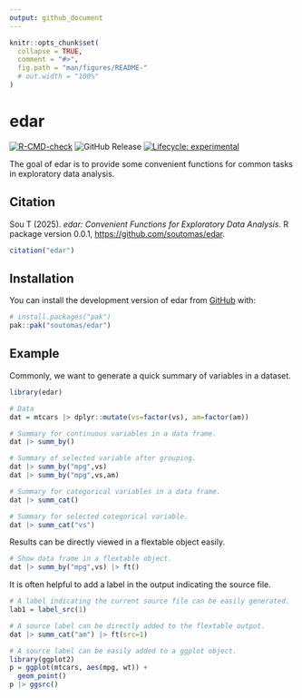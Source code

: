 ```yaml
---
output: github_document
---
```


<!-- README.md is generated from README.Rmd. Please edit that file -->

```r
knitr::opts_chunk$set(
  collapse = TRUE,
  comment = "#>",
  fig.path = "man/figures/README-"
  # out.width = "100%"
)
```

# edar

<!-- badges: start -->
[![R-CMD-check](https://github.com/soutomas/edar/actions/workflows/R-CMD-check.yaml/badge.svg)](https://github.com/soutomas/edar/actions/workflows/R-CMD-check.yaml)
![GitHub Release](https://img.shields.io/github/v/release/soutomas/edar)
[![Lifecycle: experimental](https://img.shields.io/badge/lifecycle-experimental-orange.svg)](https://lifecycle.r-lib.org/articles/stages.html#experimental)
<!-- badges: end -->

The goal of edar is to provide some convenient functions for common tasks in exploratory data analysis.

## Citation

Sou T (2025). _edar: Convenient Functions for Exploratory Data Analysis_. R package version 0.0.1, <https://github.com/soutomas/edar>.

```r
citation("edar")
```

## Installation

You can install the development version of edar from [GitHub](https://github.com/) with:

``` r
# install.packages("pak")
pak::pak("soutomas/edar")
```

## Example

Commonly, we want to generate a quick summary of variables in a dataset. 

```r
library(edar)

# Data 
dat = mtcars |> dplyr::mutate(vs=factor(vs), am=factor(am))

# Summary for continuous variables in a data frame. 
dat |> summ_by()

# Summary of selected variable after grouping. 
dat |> summ_by("mpg",vs)
dat |> summ_by("mpg",vs,am)

# Summary for categorical variables in a data frame. 
dat |> summ_cat()

# Summary for selected categorical variable. 
dat |> summ_cat("vs")
```

Results can be directly viewed in a flextable object easily. 

```r
# Show data frame in a flextable object. 
dat |> summ_by("mpg",vs) |> ft()
```

It is often helpful to add a label in the output indicating the source file. 

```r
# A label indicating the current source file can be easily generated. 
lab1 = label_src(1)
```

```r
# A source label can be directly added to the flextable output. 
dat |> summ_cat("am") |> ft(src=1)
```

```r
# A source label can be easily added to a ggplot object. 
library(ggplot2)
p = ggplot(mtcars, aes(mpg, wt)) +
  geom_point() 
p |> ggsrc()
```


<!-- What is special about using `README.Rmd` instead of just `README.md`? You can include R chunks like so: -->

<!-- ```{r cars} -->
<!-- summary(cars) -->
<!-- ``` -->

<!-- You'll still need to render `README.Rmd` regularly, to keep `README.md` up-to-date. `devtools::build_readme()` is handy for this. -->

<!-- You can also embed plots, for example: -->

<!-- ```{r pressure, echo = FALSE} -->
<!-- plot(pressure) -->
<!-- ``` -->

<!-- In that case, don't forget to commit and push the resulting figure files, so they display on GitHub and CRAN. -->
